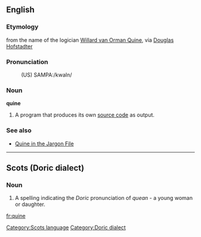 ==English==

===Etymology===
from the name of the logician [[w:Willard Van Orman Quine|Willard van Orman Quine]], via [[w:Douglas Hofstadter|Douglas Hofstadter]]

===Pronunciation===
:(US) SAMPA:/kwaIn/

===Noun===
'''quine'''
{{wikipedia}}
# {{computing}} A program that produces its own [[source code]] as output.

===See also===
*[http://catb.org/~esr/jargon/html/Q/quine.html Quine in the Jargon File]

----

{{rfc|bad language heading}}
==Scots (Doric dialect)==
<!-- Evidently a dialect in Scotland -->
{{pleasecheck}}
[[Category:Scots language]]
[[Category:Doric dialect]]

===Noun===
<!-- Most likely cognate with "quean", "queen", Swedish "kvinna" (sp?) etc. -->
#  A spelling indicating the ''Doric'' pronunciation of ''quean'' - a young woman or daughter.

[[fr:quine]]